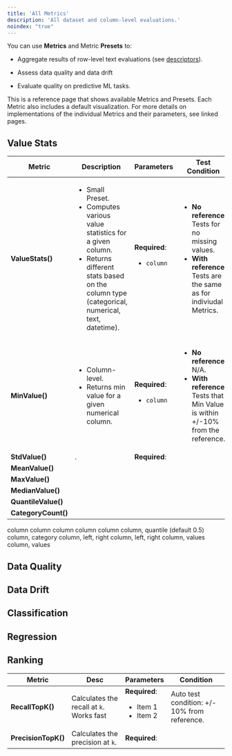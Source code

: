 ```yaml
---
title: 'All Metrics'
description: 'All dataset and column-level evaluations.'
noindex: "true"
---
```


You can use **Metrics** and Metric **Presets** to:

* Aggregate results of row-level text evaluations (see [descriptors](/docs/metrics/all_descriptors)).

* Assess data quality and data drift

* Evaluate quality on predictive ML tasks.

This is a reference page that shows available Metrics and Presets. Each Metric also includes a default visualization. For more details on implementations of the individual Metrics and their parameters, see linked pages.

## Value Stats

| Metric              | Description                                                                                                                                                                                                    | Parameters                               | Test Condition                                                                                                                             |
| ------------------- | -------------------------------------------------------------------------------------------------------------------------------------------------------------------------------------------------------------- | ---------------------------------------- | ------------------------------------------------------------------------------------------------------------------------------------------ |
| **ValueStats()**    | <ul><li>Small Preset. </li><li>Computes various value statistics for a given column.</li><li>Returns different stats based on the column type (categorical, numerical, text, datetime).</li></ul> | **Required**: <ul><li>`column`</li></ul> | <ul><li>**No reference**. Tests for no missing values.</li><li>**With reference**. Tests are the same as for indiviudal Metrics.</li></ul> |
| **MinValue()**      | <ul><li>Column-level.</li><li>Returns min value for a given numerical column.</li></ul>                                                                                                                        | **Required**: <ul><li>`column`</li></ul> | <ul><li>**No reference**. N/A.</li><li>**With reference**. Tests that Min Value is within +/-10% from the reference.</li></ul>             |
| **StdValue()**      | .                                                                                                                                                                                                              | **Required**:                            |                                                                                                                                            |
| **MeanValue()**     |                                                                                                                                                                                                                |                                          |                                                                                                                                            |
| **MaxValue()**      |                                                                                                                                                                                                                |                                          |                                                                                                                                            |
| **MedianValue()**   |                                                                                                                                                                                                                |                                          |                                                                                                                                            |
| **QuantileValue()** |                                                                                                                                                                                                                |                                          |                                                                                                                                            |
| **CategoryCount()** |                                                                                                                                                                                                                |                                          |                                                                                                                                            |

column
column
column
column
column
column, quantile (default 0.5)
column, category
column, left, right
column, left, right
column, values
column, values

## Data Quality

## Data Drift

## Classification

## Regression

## Ranking

| Metric              | Desc                                     | Parameters                                            | Condition                                    |
| ------------------- | ---------------------------------------- | ----------------------------------------------------- | -------------------------------------------- |
| **RecallTopK()**    | Calculates the recall at `k`. Works fast | **Required**: <ul><li>Item 1</li><li>Item 2</li></ul> | Auto test condition: +/- 10% from reference. |
| **PrecisionTopK()** | Calculates the precision at `k`.         | **Required**:                                         |                                              |